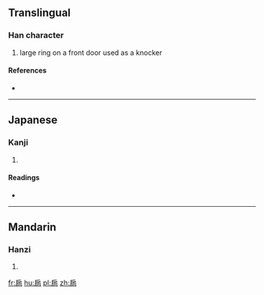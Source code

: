 ==Translingual==

===Han character===
{{Han char|rn=63|rad=戶|as=06|sn=10|four=|canj=竹尸竹月口 (HSHBR), 戈尸竹月口 (ISHBR)}}

# large ring on a front door used as a knocker

====References====
* {{Han ref|kx=0416.080|dkj=11737|dj=0761.100|hdz=32263.010|uh=6244|ud=25156}}

----

==Japanese==

===Kanji===
{{ja-kanji|grade=|rs=戶06}}

# {{defn|lang=ja|sort=戶06}}

====Readings====
* {{ja-readings|on=[[しょう]] (shō)|kun=}}

----

==Mandarin==

===Hanzi===
{{cmn-hanzi|pin=[[shān]] ([[shan1]]), [[shǎng]] ([[shang3]])|wg=shan<sup>1</sup>, shang<sup>3</sup>}}

# {{defn|lang=cmn|sort=戶06}}

[[fr:扄]]
[[hu:扄]]
[[pl:扄]]
[[zh:扄]]